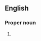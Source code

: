 ==English==

===Proper noun===
{{en-proper noun}}

# {{context|US|lang=en}} {{acronym of|{{w|Clean Air Act (1990)|Clean Air Amendment Act of 1990}}|lang=en}}